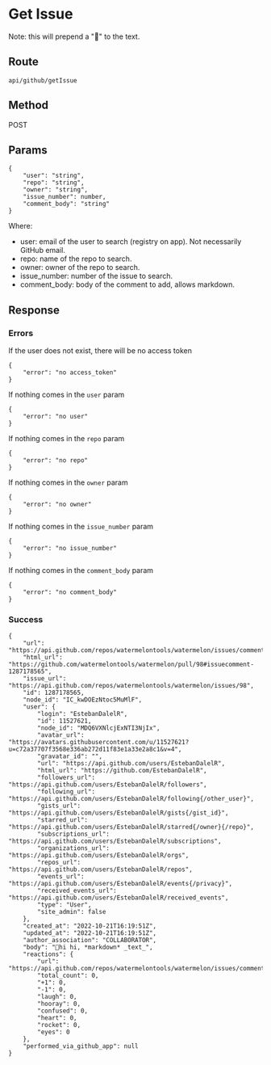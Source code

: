 # Get Issue

Note: this will prepend a "🍉" to the text.

## Route

```
api/github/getIssue
```

## Method

POST

## Params

```
{
    "user": "string",
    "repo": "string",
    "owner": "string",
    "issue_number": number,
    "comment_body": "string"
}
```

Where:

- user: email of the user to search (registry on app). Not necessarily GitHub email.
- repo: name of the repo to search.
- owner: owner of the repo to search.
- issue_number: number of the issue to search.
- comment_body: body of the comment to add, allows markdown.

## Response

### Errors

If the user does not exist, there will be no access token

```
{
    "error": "no access_token"
}
```

If nothing comes in the `user` param

```
{
    "error": "no user"
}
```

If nothing comes in the `repo` param

```
{
    "error": "no repo"
}
```

If nothing comes in the `owner` param

```
{
    "error": "no owner"
}
```

If nothing comes in the `issue_number` param

```
{
    "error": "no issue_number"
}
```

If nothing comes in the `comment_body` param

```
{
    "error": "no comment_body"
}
```

### Success

```
{
    "url": "https://api.github.com/repos/watermelontools/watermelon/issues/comments/1287178565",
    "html_url": "https://github.com/watermelontools/watermelon/pull/98#issuecomment-1287178565",
    "issue_url": "https://api.github.com/repos/watermelontools/watermelon/issues/98",
    "id": 1287178565,
    "node_id": "IC_kwDOEzNtoc5MuMlF",
    "user": {
        "login": "EstebanDalelR",
        "id": 11527621,
        "node_id": "MDQ6VXNlcjExNTI3NjIx",
        "avatar_url": "https://avatars.githubusercontent.com/u/11527621?u=c72a37707f3568e336ab272d11f83e1a33e2a8c1&v=4",
        "gravatar_id": "",
        "url": "https://api.github.com/users/EstebanDalelR",
        "html_url": "https://github.com/EstebanDalelR",
        "followers_url": "https://api.github.com/users/EstebanDalelR/followers",
        "following_url": "https://api.github.com/users/EstebanDalelR/following{/other_user}",
        "gists_url": "https://api.github.com/users/EstebanDalelR/gists{/gist_id}",
        "starred_url": "https://api.github.com/users/EstebanDalelR/starred{/owner}{/repo}",
        "subscriptions_url": "https://api.github.com/users/EstebanDalelR/subscriptions",
        "organizations_url": "https://api.github.com/users/EstebanDalelR/orgs",
        "repos_url": "https://api.github.com/users/EstebanDalelR/repos",
        "events_url": "https://api.github.com/users/EstebanDalelR/events{/privacy}",
        "received_events_url": "https://api.github.com/users/EstebanDalelR/received_events",
        "type": "User",
        "site_admin": false
    },
    "created_at": "2022-10-21T16:19:51Z",
    "updated_at": "2022-10-21T16:19:51Z",
    "author_association": "COLLABORATOR",
    "body": "🍉hi hi, *markdown* _text_",
    "reactions": {
        "url": "https://api.github.com/repos/watermelontools/watermelon/issues/comments/1287178565/reactions",
        "total_count": 0,
        "+1": 0,
        "-1": 0,
        "laugh": 0,
        "hooray": 0,
        "confused": 0,
        "heart": 0,
        "rocket": 0,
        "eyes": 0
    },
    "performed_via_github_app": null
}
```
